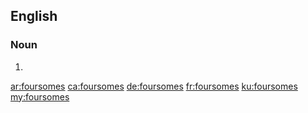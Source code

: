 ==English==

===Noun===
{{head|en|plural}}

# {{plural of|foursome|lang=en}}

[[ar:foursomes]]
[[ca:foursomes]]
[[de:foursomes]]
[[fr:foursomes]]
[[ku:foursomes]]
[[my:foursomes]]